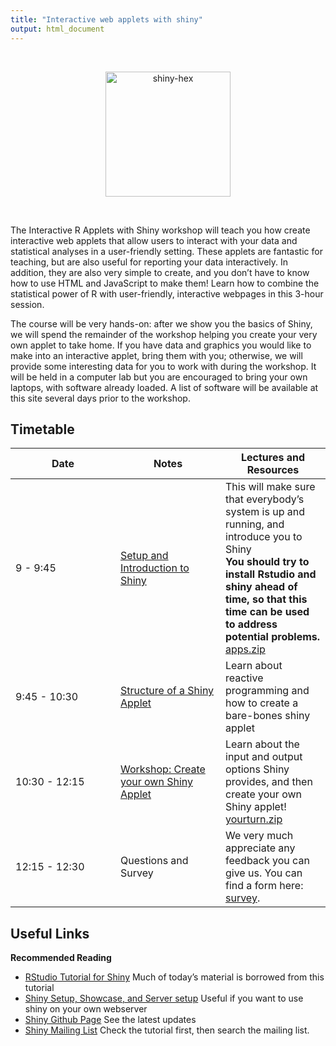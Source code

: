 ```yaml
---
title: "Interactive web applets with shiny"
output: html_document
---
```


<br>
 <p style="text-align:center;"><img src="knitr/images/shiny-hex.png" alt="shiny-hex" style="width:200px;"></p>
<br>

The Interactive R Applets with Shiny workshop will teach you how create interactive web applets that allow users to interact with your data and statistical analyses in a user-friendly setting. These applets are fantastic for teaching, but are also useful for reporting your data interactively. In addition, they are also very simple to create, and you don't have to know how to use HTML and JavaScript to make them! Learn how to combine the statistical power of R with user-friendly, interactive webpages in this 3-hour session.

The course will be very hands-on: after we show you the basics of Shiny, we will spend the remainder of the workshop helping you create your very own applet to take home. If you have data and graphics you would like to make into an interactive applet, bring them with you; otherwise, we will provide some interesting data for you to work with during the workshop. It will be held in a computer lab but you are encouraged to bring your own laptops, with software already loaded. A list of software will be available at this site several days prior to the workshop.

## Timetable

Date | Notes | Lectures and Resources
---- | ---- | ----
9 - 9:45 | [Setup and Introduction to Shiny](knitr/1-Setup.html) | This will make sure that everybody's system is up and running, and introduce you to Shiny <br/> **You should try to install Rstudio and shiny ahead of time, so that this time can be used to address potential problems.** <br/> [apps.zip](code/apps.zip)
9:45 - 10:30 | [Structure of a Shiny Applet](knitr/2-ShinyStructure.html) | Learn about reactive programming and how to create a bare-bones shiny applet
10:30 - 12:15 | [Workshop: Create your own Shiny Applet](knitr/3-ShinyTools.html) | Learn about the input and output options Shiny provides, and then create your own Shiny applet! <br/> [yourturn.zip](code/yourturn.zip)
12:15 - 12:30 | Questions and Survey | We very much appreciate any feedback you can give us. You can find a form here: [survey]().

## Useful Links

**Recommended Reading**

+ [RStudio Tutorial for Shiny](https://shiny.rstudio.com/tutorial/) Much of today's material is borrowed from this tutorial
+ [Shiny Setup, Showcase, and Server setup](https://shiny.rstudio.com/) Useful if you want to use shiny on your own webserver
+ [Shiny Github Page](https://github.com/rstudio/shiny) See the latest updates
+ [Shiny Mailing List](https://groups.google.com/g/shiny-discuss) Check the tutorial first, then search the mailing list.